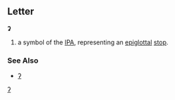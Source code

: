 ==Letter==
'''ʡ'''

#a symbol of the [[IPA]], representing an [[epiglottal]] [[stop]].
===See Also===
*[[ʔ]]
[[Category:Latin letters|ʔ]]